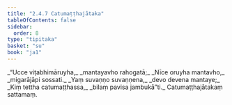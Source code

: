 ```yaml
---
title: "2.4.7 Catumaṭṭhajātaka"
tableOfContents: false
sidebar:
  order: 8
type: "tipitaka"
basket: "su"
book: "ja1"
---
```



<DynamicBreadcrumb />

<Division number="73" book="ja1" bookNo="22" page="194">

<Paragraph number="456" type="verses" book="ja1">
_“Ucce viṭabhimāruyha,_  
_mantayavho rahogatā;_  
_Nīce oruyha mantavho,_  
_migarājāpi sossati._  

</Paragraph>

</Division>
<Division number="74" book="ja1" bookNo="22" page="195">

<Paragraph number="457" type="verses" book="ja1">
_Yaṃ suvaṇṇo suvaṇṇena,_  
_devo devena mantaye;_  
_Kiṃ tettha catumaṭṭhassa,_  
_bilaṃ pavisa jambukā”ti._  


</Paragraph>
</Division>

<Paragraph number="458" type="center" book="ja1">
Catumaṭṭhajātakaṃ sattamaṃ.
</Paragraph>
